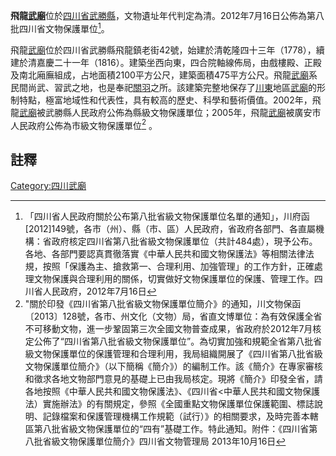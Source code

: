 {{msg:四川省文物保護單位
|名稱 = 飛龍[[武廟|武廟]]
|編號 = 252
|圖片 = 
|級別 = S8
|分類 = 
|時代 = [[清代|清代]]
|地点 = [[四川省|四川省]][[武勝縣|武勝縣]]
|坐標 =
|登錄 = 2012年7月16日
}}
'''飛龍[[武廟|武廟]]'''位於[[四川省|四川省]][[武勝縣|武勝縣]]，文物遺址年代判定為清。2012年7月16日公佈為第八批四川省文物保護單位<ref>「四川省人民政府關於公布第八批省級文物保護單位名單的通知」，川府函[2012]149號，各市（州）、縣（市、區）人民政府，省政府各部門、各直屬機構：省政府核定四川省第八批省級文物保護單位（共計484處），現予公布。各地、各部門要認真貫徹落實《中華人民共和國文物保護法》等相關法律法規，按照「保護為主、搶救第一、合理利用、加強管理」的工作方針，正確處理文物保護與合理利用的關係，切實做好文物保護單位的保護、管理工作。四川省人民政府，2012年7月16日</ref>。

飛龍[[武廟|武廟]]位於四川省武勝縣飛龍鎮老街42號，始建於清乾隆四十三年（1778），續建於清嘉慶二十一年（1816）。建築坐西向東，四合院軸線佈局，由戲樓殿、正殿及南北廂廡組成，占地面積2100平方公尺，建築面積475平方公尺。飛龍[[武廟|武廟]]系民間尚武、習武之地，也是奉祀[[關羽|關羽]]之所。該建築完整地保存了[[川東|川東]]地區[[武廟|武廟]]的形制特點，極富地域性和代表性，具有較高的歷史、科學和藝術價值。2002年，飛龍[[武廟|武廟]]被武勝縣人民政府公佈為縣級文物保護單位；2005年，飛龍[[武廟|武廟]]被廣安市人民政府公佈為市級文物保護單位<ref>"關於印發《四川省第八批省級文物保護單位簡介》的通知，川文物保函〔2013〕128號，各市、州文化（文物）局，省直文博單位：為有效保護全省不可移動文物，進一步鞏固第三次全國文物普查成果，省政府於2012年7月核定公佈了“四川省第八批省級文物保護單位”。為切實加強和規範全省第八批省級文物保護單位的保護管理和合理利用，我局組織開展了《四川省第八批省級文物保護單位簡介》（以下簡稱《簡介》）的編制工作。該《簡介》在專家審核和徵求各地文物部門意見的基礎上已由我局核定。現將《簡介》印發全省，請各地按照《中華人民共和國文物保護法》、《四川省<中華人民共和國文物保護法）實施辦法》的有關規定，參照《全國重點文物保護單位保護範圍、標誌說明、記錄檔案和保護管理機構工作規範（試行）》的相關要求，及時完善本轄區第八批省級文物保護單位的“四有”基礎工作。特此通知。附件：《四川省第八批省級文物保護單位簡介》四川省文物管理局  2013年10月16日</ref>
。
==註釋==
{{reflist}}

[[Category:四川武廟|Category:四川武廟]]